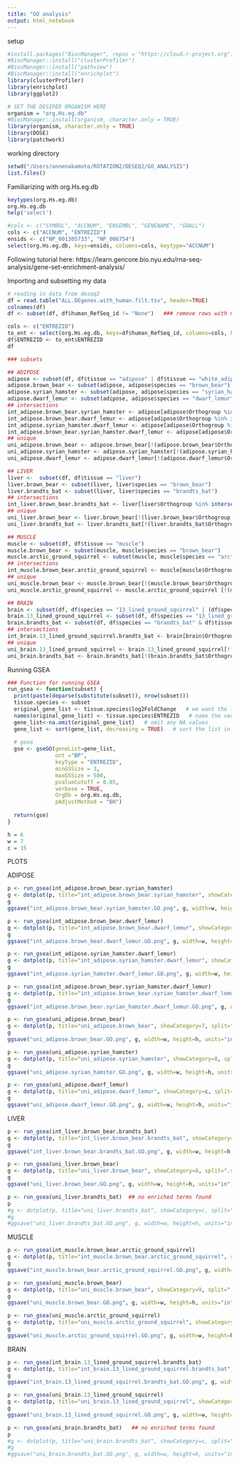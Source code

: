 ```yaml
---
title: "GO analysis"
output: html_notebook
---
```


setup
```r
#install.packages("BiocManager", repos = "https://cloud.r-project.org")
#BiocManager::install("clusterProfiler")
#BiocManager::install("pathview")
#BiocManager::install("enrichplot")
library(clusterProfiler)
library(enrichplot)
library(ggplot2)

# SET THE DESIRED ORGANISM HERE
organism = "org.Hs.eg.db"
#BiocManager::install(organism, character.only = TRUE)
library(organism, character.only = TRUE)
library(DOSE)
library(patchwork)

```


working directory
```r
setwd("/Users/annenakamoto/ROTATION2/DESEQ2/GO_ANALYSIS")
list.files()
```

Familiarizing with org.Hs.eg.db
```r
keytypes(org.Hs.eg.db)
org.Hs.eg.db
help('select')

#cols <- c("SYMBOL", "ACCNUM", "ENSEMBL", "GENENAME", "GOALL")
cols <- c("ACCNUM", "ENTREZID")
ensids <- c("NP_001305733", "NP_006754")
select(org.Hs.eg.db, keys=ensids, columns=cols, keytype="ACCNUM")

```


Following tutorial here: https://learn.gencore.bio.nyu.edu/rna-seq-analysis/gene-set-enrichment-analysis/

Importing and subsetting my data
```r
# reading in data from deseq2
df = read.table("ALL.DEgenes.with_human.filt.tsv", header=TRUE)
colnames(df)
df <- subset(df, df$human_RefSeq_id != "None")   ### remove rows with no human_RefSeq_id

cols <- c("ENTREZID")
to_ent <- select(org.Hs.eg.db, keys=df$human_RefSeq_id, columns=cols, keytype="ACCNUM")
df$ENTREZID <- to_ent$ENTREZID
df

### subsets

## ADIPOSE
adipose <- subset(df, df$tissue == "adipose" | df$tissue == "white_adipose")
adipose.brown_bear <- subset(adipose, adipose$species == "brown_bear")
adipose.syrian_hamster <- subset(adipose, adipose$species == "syrian_hamster")
adipose.dwarf_lemur <- subset(adipose, adipose$species == "dwarf_lemur")
## intersections
int_adipose.brown_bear.syrian_hamster <- adipose[adipose$Orthogroup %in% intersect(adipose.brown_bear$Orthogroup, adipose.syrian_hamster$Orthogroup),]
int_adipose.brown_bear.dwarf_lemur <- adipose[adipose$Orthogroup %in% intersect(adipose.brown_bear$Orthogroup, adipose.dwarf_lemur$Orthogroup),]
int_adipose.syrian_hamster.dwarf_lemur <- adipose[adipose$Orthogroup %in% intersect(adipose.syrian_hamster$Orthogroup, adipose.dwarf_lemur$Orthogroup),]
int_adipose.brown_bear.syrian_hamster.dwarf_lemur <- adipose[adipose$Orthogroup %in% intersect(int_adipose.brown_bear.syrian_hamster$Orthogroup, int_adipose.brown_bear.dwarf_lemur$Orthogroup),]
## unique
uni_adipose.brown_bear <- adipose.brown_bear[!(adipose.brown_bear$Orthogroup %in% adipose.syrian_hamster$Orthogroup) & !(adipose.brown_bear$Orthogroup %in% adipose.dwarf_lemur$Orthogroup),]
uni_adipose.syrian_hamster <- adipose.syrian_hamster[!(adipose.syrian_hamster$Orthogroup %in% adipose.brown_bear$Orthogroup) & !(adipose.syrian_hamster$Orthogroup %in% adipose.dwarf_lemur$Orthogroup),]
uni_adipose.dwarf_lemur <- adipose.dwarf_lemur[!(adipose.dwarf_lemur$Orthogroup %in% adipose.syrian_hamster$Orthogroup) & !(adipose.dwarf_lemur$Orthogroup %in% adipose.brown_bear$Orthogroup),]

## LIVER
liver <-  subset(df, df$tissue == "liver")
liver.brown_bear <- subset(liver, liver$species == "brown_bear")
liver.brandts_bat <- subset(liver, liver$species == "brandts_bat")
## intersections
int_liver.brown_bear.brandts_bat <- liver[liver$Orthogroup %in% intersect(liver.brown_bear$Orthogroup, liver.brandts_bat$Orthogroup),]
## unique
uni_liver.brown_bear <- liver.brown_bear[!(liver.brown_bear$Orthogroup %in% liver.brandts_bat$Orthogroup),]
uni_liver.brandts_bat <- liver.brandts_bat[!(liver.brandts_bat$Orthogroup %in% liver.brown_bear$Orthogroup),]

## MUSCLE
muscle <- subset(df, df$tissue == "muscle")
muscle.brown_bear <- subset(muscle, muscle$species == "brown_bear")
muscle.arctic_ground_squirrel <- subset(muscle, muscle$species == "arctic_ground_squirrel")
## intersections
int_muscle.brown_bear.arctic_ground_squirrel <- muscle[muscle$Orthogroup %in% intersect(muscle.brown_bear$Orthogroup, muscle.arctic_ground_squirrel$Orthogroup),]
## unique
uni_muscle.brown_bear <- muscle.brown_bear[!(muscle.brown_bear$Orthogroup %in% muscle.arctic_ground_squirrel$Orthogroup),]
uni_muscle.arctic_ground_squirrel <- muscle.arctic_ground_squirrel [!(muscle.arctic_ground_squirrel $Orthogroup %in% muscle.brown_bear$Orthogroup),]

## BRAIN
brain <- subset(df, df$species == "13_lined_ground_squirrel" | (df$species == "brandts_bat" & df$tissue == "brain"))
brain.13_lined_ground_squirrel <- subset(df, df$species == "13_lined_ground_squirrel")
brain.brandts_bat <- subset(df, df$species == "brandts_bat" & df$tissue == "brain")
## intersections
int_brain.13_lined_ground_squirrel.brandts_bat <- brain[brain$Orthogroup %in% intersect(brain.13_lined_ground_squirrel$Orthogroup, brain.brandts_bat$Orthogroup),]
## unique
uni_brain.13_lined_ground_squirrel <- brain.13_lined_ground_squirrel[!(brain.13_lined_ground_squirrel$Orthogroup %in% brain.brandts_bat$Orthogroup),]
uni_brain.brandts_bat <- brain.brandts_bat[!(brain.brandts_bat$Orthogroup %in% brain.13_lined_ground_squirrel$Orthogroup),]


```

Running GSEA
```r
### Function for running GSEA
run_gsea <- function(subset) {
  print(paste(deparse(substitute(subset)), nrow(subset)))
  tissue.species <- subset
  original_gene_list <- tissue.species$log2FoldChange   # we want the log2 fold change 
  names(original_gene_list) <- tissue.species$ENTREZID   # name the vector
  gene_list<-na.omit(original_gene_list)   # omit any NA values 
  gene_list <- sort(gene_list, decreasing = TRUE)   # sort the list in decreasing order (required for clusterProfiler)
  
  # gsea
  gse <- gseGO(geneList=gene_list, 
               ont ="BP", 
               keyType = "ENTREZID", 
               minGSSize = 3, 
               maxGSSize = 500, 
               pvalueCutoff = 0.05, 
               verbose = TRUE, 
               OrgDb = org.Hs.eg.db, 
               pAdjustMethod = "BH")
  
  return(gse)
}

h = 6
w = 7
c = 15
```


PLOTS

ADIPOSE
```r
p <- run_gsea(int_adipose.brown_bear.syrian_hamster)
g <- dotplot(p, title="int_adipose.brown_bear.syrian_hamster", showCategory=c, split=".sign") + facet_grid(.~.sign)
g
ggsave("int_adipose.brown_bear.syrian_hamster.GO.png", g, width=w, height=h, units="in")

p <- run_gsea(int_adipose.brown_bear.dwarf_lemur)
g <- dotplot(p, title="int_adipose.brown_bear.dwarf_lemur", showCategory=c, split=".sign") + facet_grid(.~.sign)
g
ggsave("int_adipose.brown_bear.dwarf_lemur.GO.png", g, width=w, height=h, units="in")

p <- run_gsea(int_adipose.syrian_hamster.dwarf_lemur)
g <- dotplot(p, title="int_adipose.syrian_hamster.dwarf_lemur", showCategory=c, split=".sign") + facet_grid(.~.sign)
g
ggsave("int_adipose.syrian_hamster.dwarf_lemur.GO.png", g, width=w, height=h, units="in")

p <- run_gsea(int_adipose.brown_bear.syrian_hamster.dwarf_lemur)
g <- dotplot(p, title="int_adipose.brown_bear.syrian_hamster.dwarf_lemur", showCategory=c, split=".sign") + facet_grid(.~.sign)
g
ggsave("int_adipose.brown_bear.syrian_hamster.dwarf_lemur.GO.png", g, width=w, height=h, units="in")

p <- run_gsea(uni_adipose.brown_bear)
g <- dotplot(p, title="uni_adipose.brown_bear", showCategory=7, split=".sign") + facet_grid(.~.sign)
g
ggsave("uni_adipose.brown_bear.GO.png", g, width=w, height=h, units="in")

p <- run_gsea(uni_adipose.syrian_hamster)
g <- dotplot(p, title="uni_adipose.syrian_hamster", showCategory=8, split=".sign") + facet_grid(.~.sign)
g
ggsave("uni_adipose.syrian_hamster.GO.png", g, width=w, height=h, units="in")

p <- run_gsea(uni_adipose.dwarf_lemur)
g <- dotplot(p, title="uni_adipose.dwarf_lemur", showCategory=c, split=".sign") + facet_grid(.~.sign)
g
ggsave("uni_adipose.dwarf_lemur.GO.png", g, width=w, height=h, units="in")

```

LIVER
```r
p <- run_gsea(int_liver.brown_bear.brandts_bat)
g <- dotplot(p, title="int_liver.brown_bear.brandts_bat", showCategory=c, split=".sign") + facet_grid(.~.sign)
g
ggsave("int_liver.brown_bear.brandts_bat.GO.png", g, width=w, height=h, units="in")

p <- run_gsea(uni_liver.brown_bear)
g <- dotplot(p, title="uni_liver.brown_bear", showCategory=8, split=".sign") + facet_grid(.~.sign)
g
ggsave("uni_liver.brown_bear.GO.png", g, width=w, height=h, units="in")

p <- run_gsea(uni_liver.brandts_bat)  ## no enriched terms found
p
#g <- dotplot(p, title="uni_liver.brandts_bat", showCategory=c, split=".sign") + facet_grid(.~.sign)
#g
#ggsave("uni_liver.brandts_bat.GO.png", g, width=w, height=h, units="in")

```


MUSCLE
```r
p <- run_gsea(int_muscle.brown_bear.arctic_ground_squirrel)
g <- dotplot(p, title="int_muscle.brown_bear.arctic_ground_squirrel", showCategory=14, split=".sign") + facet_grid(.~.sign)
g
ggsave("int_muscle.brown_bear.arctic_ground_squirrel.GO.png", g, width=w, height=h, units="in")

p <- run_gsea(uni_muscle.brown_bear)
g <- dotplot(p, title="uni_muscle.brown_bear", showCategory=9, split=".sign") + facet_grid(.~.sign)
g
ggsave("uni_muscle.brown_bear.GO.png", g, width=w, height=h, units="in")

p <- run_gsea(uni_muscle.arctic_ground_squirrel)
g <- dotplot(p, title="uni_muscle.arctic_ground_squirrel", showCategory=8, split=".sign") + facet_grid(.~.sign)
g
ggsave("uni_muscle.arctic_ground_squirrel.GO.png", g, width=w, height=h, units="in")

```


BRAIN
```r
p <- run_gsea(int_brain.13_lined_ground_squirrel.brandts_bat)
g <- dotplot(p, title="int_brain.13_lined_ground_squirrel.brandts_bat", showCategory=c, split=".sign") + facet_grid(.~.sign)
g
ggsave("int_brain.13_lined_ground_squirrel.brandts_bat.GO.png", g, width=w, height=h, units="in")

p <- run_gsea(uni_brain.13_lined_ground_squirrel)
g <- dotplot(p, title="uni_brain.13_lined_ground_squirrel", showCategory=8, split=".sign") + facet_grid(.~.sign)
g
ggsave("uni_brain.13_lined_ground_squirrel.GO.png", g, width=w, height=h, units="in")

p <- run_gsea(uni_brain.brandts_bat)   ## no enriched terms found
p
#g <- dotplot(p, title="uni_brain.brandts_bat", showCategory=c, split=".sign") + facet_grid(.~.sign)
#g
#ggsave("uni_brain.brandts_bat.GO.png", g, width=w, height=h, units="in")

```



